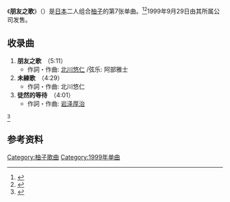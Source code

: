 {{Infobox Single 
| Name           = 朋友之歌
| Cover          = SNCC-88975.jpg
| Caption        = 
| Artist         = [[柚子_(组合)|柚子]]
| from Album     = {{link-ja|柚子圆|ゆずえん}}
| A-side         = 
| B-side         = 未練歌<br />徒然的等待
| Released       = 1999年9月29日
| Format         = 
| Recorded       = 
| Genre          = [[J-Pop|J-Pop]]
| Language       = 
| Length         = 13分43秒
| Label          = 
| Writer         = [[北川悠仁|北川悠仁]]
| Lyricist       =
| Composer       =
| Arranger       =
| Producer       = {{link-ja|寺岡呼人|寺岡呼人}}&柚子
| Certification  = *白金（[[日本唱片協會|日本唱片協會]]）
| Chart position = *周榜第2位（[[Oricon公信榜|Oricon]]）
*1999年度年榜97位（Oricon）
| Last single    = 多愁善感<br />（1999年）
| This single    = '''朋友之歌'''<br />（1999年）
| Next single    = 心底/屑星<br />（1999年）
| Misc           ={{Extra track listing
 | Album         = 柚子圆
 | Type          = studio
 | prev_track    = 悲伤的伞
 | prev_no       = 14
 | this_track    = '''朋友之歌'''
 | track_no      = 15
}}{{Extra track listing
 | Album         = Home [1997-2000]
 | Type          = greatest
 | prev_track    = 多愁善感
 | prev_no       = 11
 | this_track    = '''朋友之歌'''
 | track_no      = 12
 | next_track    = 心底
 | next_no       = 13
}}
}}

《'''朋友之歌'''》（{{jpn|j=友達の唄}}）是[[日本|日本]]二人组合[[柚子_(組合)|柚子]]的第7张单曲。<ref>{{Cite web|url =http://www.senha-yuzu.jp/discography/single/index9.php|title =ゆず Official Website | ディスコグラフィ | シングル|accessdate =2016-03-05|author =|date =|publisher =|language =ja|deadurl =yes|archiveurl =https://web.archive.org/web/20150707195711/http://www.senha-yuzu.jp/discography/single/index9.php|archivedate =2015-07-07}}</ref><ref>{{Cite web|url = http://www.oricon.co.jp/prof/30824/products/225280/1/|title = 友達の唄 | ゆず | ORICON STYLE|accessdate = 2016-03-05|author = |date = |publisher = |language = ja|archive-date = 2019-11-30|archive-url = https://web.archive.org/web/20191130114223/https://www.oricon.co.jp/prof/30824/products/225280/1/|dead-url = no}}</ref>1999年9月29日由其所属公司{{link-ja|Senha&Company|セーニャ・アンド・カンパニー}}发售。

== 收录曲 ==
# '''朋友之歌'''　（5:11）
#* 作詞・作曲: [[北川悠仁|北川悠仁]] /弦乐: 阿部雅士
# '''未練歌'''　（4:29）
#* 作詞・作曲: 北川悠仁
# '''徒然的等待'''　（4:01）
#* 作詞・作曲: [[岩泽厚治|岩泽厚治]]
<ref>{{Cite web|url=https://itunes.apple.com/jp/album/you-dano-bei-single/id424156949|title=ゆずの「友達の唄 - Single」を iTunes で|accessdate=2016-02-29|author=|date=|publisher=Apple Inc.}}</ref>

== 参考资料 ==
{{Reflist}}

{{single-stub}}
{{柚子单曲}}
{{DEFAULTSORT:tomodachinouta}}
[[Category:柚子歌曲|Category:柚子歌曲]]
[[Category:1999年单曲|Category:1999年单曲]]